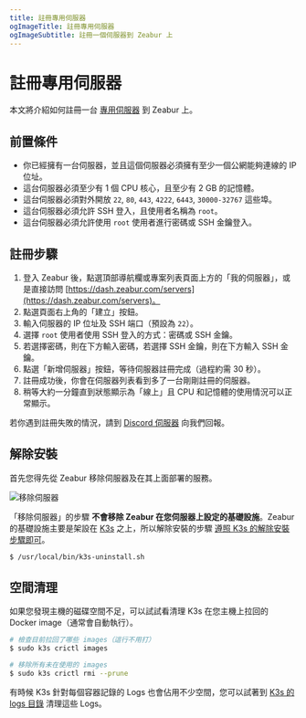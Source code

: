 ```yaml
---
title: 註冊專用伺服器
ogImageTitle: 註冊專用伺服器
ogImageSubtitle: 註冊一個伺服器到 Zeabur 上
---
```


# 註冊專用伺服器

本文將介紹如何註冊一台 [專用伺服器](../dedicated-server) 到 Zeabur 上。

## 前置條件

- 你已經擁有一台伺服器，並且這個伺服器必須擁有至少一個公網能夠連線的 IP 位址。
- 這台伺服器必須至少有 1 個 CPU 核心，且至少有 2 GB 的記憶體。
- 這台伺服器必須對外開放 `22`, `80`, `443`, `4222`, `6443`, `30000-32767` 這些埠。
- 這台伺服器必須允許 SSH 登入，且使用者名稱為 `root`。
- 這台伺服器必須允許使用 `root` 使用者進行密碼或 SSH 金鑰登入。

## 註冊步驟

1. 登入 Zeabur 後，點選頂部導航欄或專案列表頁面上方的「我的伺服器」，或是直接訪問 [https://dash.zeabur.com/servers](https://dash.zeabur.com/servers)。
2. 點選頁面右上角的「建立」按鈕。
3. 輸入伺服器的 IP 位址及 SSH 端口（預設為 `22`）。
4. 選擇 `root` 使用者使用 SSH 登入的方式：密碼或 SSH 金鑰。
5. 若選擇密碼，則在下方輸入密碼，若選擇 SSH 金鑰，則在下方輸入 SSH 金鑰。
6. 點選「新增伺服器」按鈕，等待伺服器註冊完成（過程約需 30 秒）。
7. 註冊成功後，你會在伺服器列表看到多了一台剛剛註冊的伺服器。
8. 稍等大約一分鐘直到狀態顯示為「線上」且 CPU 和記憶體的使用情況可以正常顯示。

若你遇到註冊失敗的情況，請到 [Discord 伺服器](https://zeabur.com/dc) 向我們回報。

## 解除安裝

首先您得先從 Zeabur 移除伺服器及在其上面部署的服務。

![移除伺服器](/dedicated-server/remove-server.webp)

「移除伺服器」的步驟 **不會移除 Zeabur 在您伺服器上設定的基礎設施**。Zeabur 的基礎設施主要是架設在 [K3s](https://k3s.io/) 之上，所以解除安裝的步驟 [遵照 K3s 的解除安裝步驟即可](https://docs.k3s.io/installation/uninstall)。

```bash
$ /usr/local/bin/k3s-uninstall.sh
```

## 空間清理

如果您發現主機的磁碟空間不足，可以試試看清理 K3s 在您主機上拉回的 Docker image（通常會自動執行）。

```bash
# 檢查目前拉回了哪些 images（這行不用打）
$ sudo k3s crictl images

# 移除所有未在使用的 images
$ sudo k3s crictl rmi --prune
```

有時候 K3s 針對每個容器記錄的 Logs 也會佔用不少空間，您可以試著到 [K3s 的 logs 目錄](https://docs.k3s.io/faq#where-are-the-k3s-logs) 清理這些 Logs。
